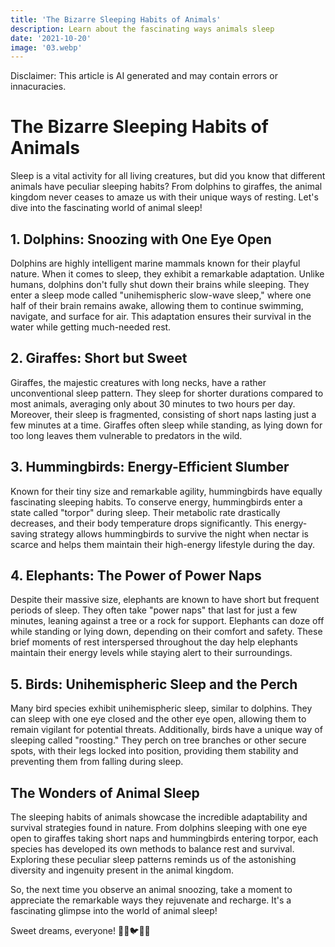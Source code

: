 ```yaml
---
title: 'The Bizarre Sleeping Habits of Animals'
description: Learn about the fascinating ways animals sleep
date: '2021-10-20'
image: '03.webp'
---
```


Disclaimer: This article is AI generated and may contain errors or innacuracies.

# The Bizarre Sleeping Habits of Animals

Sleep is a vital activity for all living creatures, but did you know that different animals have peculiar sleeping habits? From dolphins to giraffes, the animal kingdom never ceases to amaze us with their unique ways of resting. Let's dive into the fascinating world of animal sleep!

## 1. Dolphins: Snoozing with One Eye Open

Dolphins are highly intelligent marine mammals known for their playful nature. When it comes to sleep, they exhibit a remarkable adaptation. Unlike humans, dolphins don't fully shut down their brains while sleeping. They enter a sleep mode called "unihemispheric slow-wave sleep," where one half of their brain remains awake, allowing them to continue swimming, navigate, and surface for air. This adaptation ensures their survival in the water while getting much-needed rest.

## 2. Giraffes: Short but Sweet

Giraffes, the majestic creatures with long necks, have a rather unconventional sleep pattern. They sleep for shorter durations compared to most animals, averaging only about 30 minutes to two hours per day. Moreover, their sleep is fragmented, consisting of short naps lasting just a few minutes at a time. Giraffes often sleep while standing, as lying down for too long leaves them vulnerable to predators in the wild.

## 3. Hummingbirds: Energy-Efficient Slumber

Known for their tiny size and remarkable agility, hummingbirds have equally fascinating sleeping habits. To conserve energy, hummingbirds enter a state called "torpor" during sleep. Their metabolic rate drastically decreases, and their body temperature drops significantly. This energy-saving strategy allows hummingbirds to survive the night when nectar is scarce and helps them maintain their high-energy lifestyle during the day.

## 4. Elephants: The Power of Power Naps

Despite their massive size, elephants are known to have short but frequent periods of sleep. They often take "power naps" that last for just a few minutes, leaning against a tree or a rock for support. Elephants can doze off while standing or lying down, depending on their comfort and safety. These brief moments of rest interspersed throughout the day help elephants maintain their energy levels while staying alert to their surroundings.

## 5. Birds: Unihemispheric Sleep and the Perch

Many bird species exhibit unihemispheric sleep, similar to dolphins. They can sleep with one eye closed and the other eye open, allowing them to remain vigilant for potential threats. Additionally, birds have a unique way of sleeping called "roosting." They perch on tree branches or other secure spots, with their legs locked into position, providing them stability and preventing them from falling during sleep.

## The Wonders of Animal Sleep

The sleeping habits of animals showcase the incredible adaptability and survival strategies found in nature. From dolphins sleeping with one eye open to giraffes taking short naps and hummingbirds entering torpor, each species has developed its own methods to balance rest and survival. Exploring these peculiar sleep patterns reminds us of the astonishing diversity and ingenuity present in the animal kingdom.

So, the next time you observe an animal snoozing, take a moment to appreciate the remarkable ways they rejuvenate and recharge. It's a fascinating glimpse into the world of animal sleep!

Sweet dreams, everyone! 🐬🦒🐦🐘🌙

